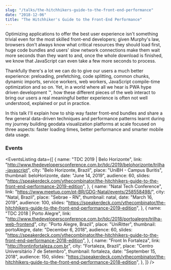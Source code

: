 ```yaml
---
slug: "/talks/the-hitchhikers-guide-to-the-front-end-performance"
date: "2018-12-06"
title: "The Hitchhiker's Guide to the Front-End Performance"
---
```




Optimizing applications to offer the best user experience isn't something trivial even for the most skilled front-end developers; given Murphy's law, browsers don't always know what critical resources they should load first, huge code bundles and users' slow network connections make them wait more seconds than they want to and, once the whole download is finished, we know that JavaScript can even take a few more seconds to process.

Thankfully there's a lot we can do to give our users a much better experience: preloading, prefetching, code splitting, common chunks, dynamic imports, service workers, web workers, JavaScript compile-time optimization and so on. Yet, in a world where all we hear is PWA hype driven development ™, how these different pieces of the web interact to bring our users a real meaningful better experience is often not well understood, explained or put in practice.

In this talk I'll explain how to ship way faster front-end bundles and share a few general data-driven techniques and performance patterns learnt during my journey building geodata visualization platforms at scale focused on three aspects: faster loading times, better performance and smarter mobile data usage.

### Events

<EventsListing
  data={[
    {
      name: "TDC 2019 | Belo Horizonte",
      link:
        "http://www.thedevelopersconference.com.br/tdc/2019/belohorizonte/trilha-javascript",
      city: "Belo Horizonte, Brazil",
      place: "UniBH - Campus Buritis",
      thumbnail: beloHorizonte,
      date: "June 14, 2019",
      audience: 60,
      slides:
        "https://speakerdeck.com/ythecombinator/the-hitchhikers-guide-to-the-front-end-performance-2019-edition",
    },
    {
      name: "Natal Tech Conference",
      link: "https://www.meetup.com/pt-BR/GDG-Natal/events/258558498/",
      city: "Natal, Brazil",
      place: "Sebrae - RN",
      thumbnail: natal,
      date: "March 16, 2019",
      audience: 100,
      slides:
        "https://speakerdeck.com/ythecombinator/the-hitchhikers-guide-to-the-front-end-performance-2019-edition",
    },
    {
      name: "TDC 2018 | Porto Alegre",
      link:
        "http://www.thedevelopersconference.com.br/tdc/2018/portoalegre/trilha-web-frontend",
      city: "Porto Alegre, Brazil",
      place: "UniRitter",
      thumbnail: portoAlegre,
      date: "December 6, 2018",
      audience: 60,
      slides:
        "https://speakerdeck.com/ythecombinator/the-hitchhikers-guide-to-the-front-end-performance-2018-edition",
    },
    {
      name: "Front In Fortaleza",
      link: "http://frontinfortaleza.com.br",
      city: "Fortaleza, Brazil",
      place: "Centro Universitário 7 de Setembro",
      thumbnail: fortaleza,
      date: "September 15, 2018",
      audience: 150,
      slides:
        "https://speakerdeck.com/ythecombinator/the-hitchhikers-guide-to-the-front-end-performance-2018-edition",
    },
  ]}
/>
